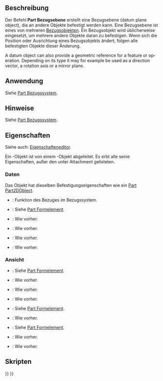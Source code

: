 <languages/>

{{Docnav/de
|[[Part_CoordinateSystem/de|Part Bezugssystem]]
|[[Part_DatumLine/de|Part Bezugslinie]]
|[[Std_Base/de|Std Base]]
|IconL=Part_CoordinateSystem.svg
|IconR=Part_DatumLine.svg
|IconC=Freecad.svg
}}

{{GuiCommand/de
|Name=Part DatumPlane
|Name/de=Part DatumPlane
|Workbenches=Alle
|Version=1.1
|SeeAlso=[[Part_CoordinateSystem/de|Part Bezugssystem]], [[Part_DatumLine/de|Part Bezugslinie]], [[Part_DatumPoint/de|Part Bezugspunkt]]
}}

<span id="Description"></span>
==Beschreibung==

Der Befehl '''Part Bezugsebene''' erstellt eine Bezugsebene (datum plane object), die an andere Objekte befestigt werden kann. Eine Bezugsebene ist eines von mehreren [[Std_Base#Part_Datums/de|Bezugsobjekten]]. Ein Bezugsobjekt wird üblicherweise eingesetzt, um mehrere andere Objekte daran zu befestigen. Wenn sich die Position oder Ausrichtung eines Bezugsobjekts ändert, folgen alle befestigten Objekte dieser Änderung.

<div lang="en" dir="ltr" class="mw-content-ltr">
A datum object can also provide a geometric reference for a feature or operation. Depending on its type it may for example be used as a direction vector, a rotation axis or a mirror plane.
</div>

<span id="Usage"></span>
==Anwendung==

Siehe [[Part_CoordinateSystem/de#Anwendung|Part Bezugssystem]].

<span id="Notes"></span>
==Hinweise==

Siehe [[Part_CoordinateSystem/de#Hinweise|Part Bezugssystem]].

<span id="Properties"></span>
==Eigenschaften==

Siehe auch: [[Property_editor/de|Eigenschafteneditor]].

Ein {{Incode|Part::DatumPlane}}-Objekt ist von einem {{Incode|App::Plane}}-Objekt abgeleitet. Es erbt alle seine Eigenschaften, außer den unter Attachment gelisteten.

<span id="Data"></span>
===Daten===

{{Properties_Title|Attachment}}

Das Objekt hat dieselben Befestigungseigenschaften wie ein [[Part_Part2DObject/de#Daten|Part Part2DObject]].

{{Properties_Title/de|Basis}}

* {{PropertyData/de|Role|String}}: Funktion des Bezuges im Bezugssystem.
* {{PropertyData/de|Placement|Placement}}: Siehe [[Part_Feature/de#Daten|Part Formelement]].
* {{PropertyData/de|Label|String}}: Wie vorher.
* {{PropertyData/de|Label2|String|hidden}}: Wie vorher.
* {{PropertyData/de|Expression Engine|ExpressionEngine|hidden}}: Wie vorher.
* {{PropertyData/de|Visibility|Bool|hidden}}: Wie vorher.

<span id="View"></span>
===Ansicht===

{{Properties_Title|Display Options}}

* {{PropertyView/de|Bounding Box|Bool}}: Siehe [[Part_Feature/de#Ansicht|Part Formelement]].
* {{PropertyView/de|Display Mode|Enumeration}}: Wie vorher.
* {{PropertyView/de|Show In Tree|Bool}}: Wie vorher.
* {{PropertyView/de|Visibility|Bool}}: Wie vorher.

{{Properties_Title|Object Style}}

* {{PropertyView/de|Shape Appearance|MaterialList}}: Siehe [[Part_Feature/de#Ansicht|Part Formelement]].
* {{PropertyView/de|Transparency|Percent}}: Wie vorher.

{{Properties_Title|Selection}}

* {{PropertyView/de|On Top When Selected|Enumeration}}: Siehe [[Part_Feature/de#Ansicht|Part Formelement]].
* {{PropertyView/de|Selectable|Bool}}: Wie vorher.
* {{PropertyView/de|Selection Style|Enumeration}}: Wie vorher.

<span id="Scripting"></span>
==Skripten==

{{Code|code=
import FreeCAD as App

doc = App.newDocument()
obj = doc.addObject("Part::DatumPlane", "DatumPlane")
doc.recompute()
}}


{{Docnav/de
|[[Part_CoordinateSystem/de|Part Bezugssystem]]
|[[Part_DatumLine/de|Part Bezugslinie]]
|[[Std_Base/de|Std Base]]
|IconL=Part_CoordinateSystem.svg
|IconR=Part_DatumLine.svg
|IconC=Freecad.svg
}}

{{Std_Base_navi{{#translation:}}}}
{{Userdocnavi{{#translation:}}}}